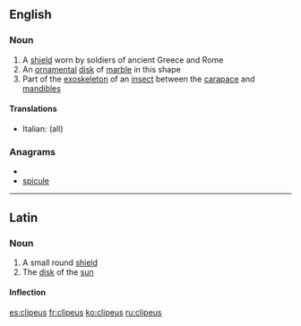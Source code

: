 ==English==

===Noun===
{{wikipedia}}
{{en-noun|es}} <!-- plural? -->

# A [[shield]] worn by soldiers of ancient Greece and Rome
# An [[ornamental]] [[disk]] of [[marble]] in this shape
# Part of the [[exoskeleton]] of an [[insect]] between the [[carapace]] and [[mandible]]s

====Translations====
{{trans-top}}
* Italian: {{t-|it|clipeo|m}} (all)
{{trans-mid}}
{{trans-bottom}}

===Anagrams===
* {{alphagram|ceilpsu}}
* [[spicule#English|spicule]]

----

==Latin==

===Noun===
{{la-noun|clipeus|clipei|clipeī|m|second}}

# A small round [[shield]]
# The [[disk]] of the [[sun]]

====Inflection====
{{la-decl-2nd|clipe}}

[[es:clipeus]]
[[fr:clipeus]]
[[ko:clipeus]]
[[ru:clipeus]]